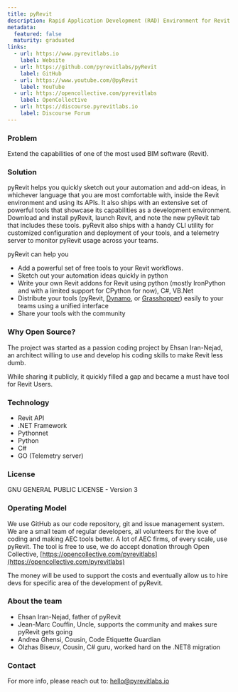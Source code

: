 ```yaml
---
title: pyRevit
description: Rapid Application Development (RAD) Environment for Revit
metadata:
  featured: false
  maturity: graduated
links:
  - url: https://www.pyrevitlabs.io
    label: Website
  - url: https://github.com/pyrevitlabs/pyRevit
    label: GitHub
  - url: https://www.youtube.com/@pyRevit
    label: YouTube
  - url: https://opencollective.com/pyrevitlabs
    label: OpenCollective
  - url: https://discourse.pyrevitlabs.io
    label: Discourse Forum
---
```


### Problem

Extend the capabilities of one of the most used BIM software (Revit).

### Solution

pyRevit helps you quickly sketch out your automation and add-on ideas, in whichever language that you are most comfortable with, inside the Revit environment and using its APIs. It also ships with an extensive set of powerful tools that showcase its capabilities as a development environment. Download and install pyRevit, launch Revit, and note the new pyRevit tab that includes these tools. pyRevit also ships with a handy CLI utility for customized configuration and deployment of your tools, and a telemetry server to monitor pyRevit usage across your teams.

pyRevit can help you

- Add a powerful set of free tools to your Revit workflows.
- Sketch out your automation ideas quickly in python
- Write your own Revit addons for Revit using python (mostly IronPython and with a limited support for CPython for now), C#, VB.Net
- Distribute your tools (pyRevit, [Dynamo](https://dynamobim.org/), or [Grasshopper](https://www.rhino3d.com/inside)) easily to your teams using a unified interface
- Share your tools with the community

### Why Open Source?

The project was started as a passion coding project by Ehsan Iran-Nejad, an architect willing to use and develop his coding skills to make Revit less dumb.

While sharing it publicly, it quickly filled a gap and became a must have tool for Revit Users.

### Technology

- Revit API
- .NET Framework
- Pythonnet
- Python
- C#
- GO (Telemetry server)

### License

GNU GENERAL PUBLIC LICENSE - Version 3

### Operating Model

We use GitHub as our code repository, git and issue management system. We are a small team of regular developers, all volunteers for the love of coding and making AEC tools better.
A lot of AEC firms, of every scale, use pyRevit.
The tool is free to use, we do accept donation through Open Collective, [https://opencollective.com/pyrevitlabs](https://opencollective.com/pyrevitlabs)

The money will be used to support the costs and eventually allow us to hire devs for specific area of the development of pyRevit.

### About the team

- Ehsan Iran-Nejad, father of pyRevit
- Jean-Marc Couffin, Uncle, supports the community and makes sure pyRevit gets going
- Andrea Ghensi, Cousin, Code Etiquette Guardian
- Olzhas Biseuv, Cousin, C# guru, worked hard on the .NET8 migration

### Contact

For more info, please reach out to: [hello@pyrevitlabs.io](mailto:hello@pyrevitlabs.io)
